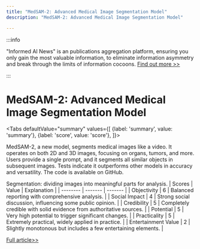 ```yaml
---
title: "MedSAM-2: Advanced Medical Image Segmentation Model"
description: "MedSAM-2: Advanced Medical Image Segmentation Model"

---
```



:::info

"Informed AI News" is an publications aggregation platform, ensuring you only gain the most valuable information, to eliminate information asymmetry and break through the limits of information cocoons.  [Find out more >>](/)

:::

# MedSAM-2: Advanced Medical Image Segmentation Model


<Tabs
	defaultValue="summary"
	values={[
	{label: 'summary', value: 'summary'},
	{label: 'score', value: 'score'},
]}>
<TabItem value="summary">


MedSAM-2, a new model, segments medical images like a video. It operates on both 2D and 3D images, focusing on organs, tumors, and more. Users provide a single prompt, and it segments all similar objects in subsequent images. Tests indicate it outperforms other models in accuracy and versatility. The code is available on GitHub.

Segmentation: dividing images into meaningful parts for analysis.
</TabItem>
<TabItem value="score">
	| Scores     | Value   | Explanation |
	| -------- | ------- | ------- |
	| Objectivity  | 6    | Balanced reporting with comprehensive analysis.    |
	| Social Impact | 4     | Strong social discussion, influencing some public opinion.    |
	| Credibility    | 5    | Completely credible with solid evidence from authoritative sources.    |
	| Potential    | 5    | Very high potential to trigger significant changes.    |
	| Practicality    | 5    | Extremely practical, widely applied in practice.    |
	| Entertainment Value    | 2    | Slightly monotonous but includes a few entertaining elements.    |
</TabItem>
</Tabs>

[Full article>>](https://arxiv.org/abs/2408.00874)
